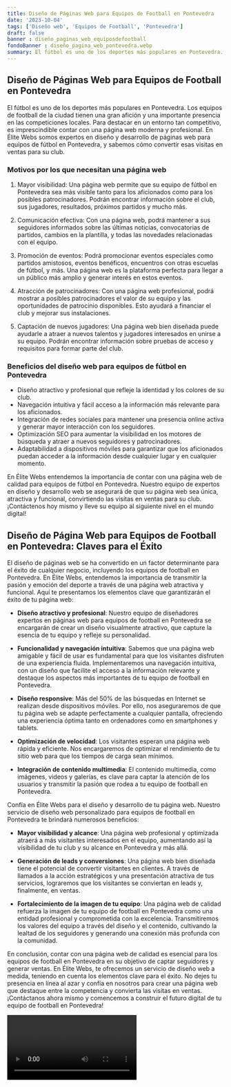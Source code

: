 ```yaml
---
title: Diseño de Páginas Web para Equipos de Football en Pontevedra
date: '2023-10-04'
tags: ['Diseño web', 'Equipos de Football', 'Pontevedra']
draft: false
banner : diseño_paginas_web_equiposdefootball
fondoBanner : diseño_pagina_web_pontevedra.webp
summary: El fútbol es uno de los deportes más populares en Pontevedra. Los equipos de football de la ciudad tienen una gran afición y una importante presencia en las competiciones locales. Para destacar en un entorno tan competitivo, es imprescindible contar con una página web moderna y profesional. En Élite Webs somos expertos en diseño y desarrollo de páginas web para equipos de fútbol en Pontevedra, y sabemos cómo convertir esas visitas en ventas para su club.
---
```


## Diseño de Páginas Web para Equipos de Football en Pontevedra

El fútbol es uno de los deportes más populares en Pontevedra. Los equipos de football de la ciudad tienen una gran afición y una importante presencia en las competiciones locales. Para destacar en un entorno tan competitivo, es imprescindible contar con una página web moderna y profesional. En Élite Webs somos expertos en diseño y desarrollo de páginas web para equipos de fútbol en Pontevedra, y sabemos cómo convertir esas visitas en ventas para su club.

### Motivos por los que necesitan una página web

1. Mayor visibilidad: Una página web permite que su equipo de fútbol en Pontevedra sea más visible tanto para los aficionados como para los posibles patrocinadores. Podrán encontrar información sobre el club, sus jugadores, resultados, próximos partidos y mucho más.

2. Comunicación efectiva: Con una página web, podrá mantener a sus seguidores informados sobre las últimas noticias, convocatorias de partidos, cambios en la plantilla, y todas las novedades relacionadas con el equipo.

3. Promoción de eventos: Podrá promocionar eventos especiales como partidos amistosos, eventos benéficos, encuentros con otras escuelas de fútbol, y más. Una página web es la plataforma perfecta para llegar a un público más amplio y generar interés en estos eventos.

4. Atracción de patrocinadores: Con una página web profesional, podrá mostrar a posibles patrocinadores el valor de su equipo y las oportunidades de patrocinio disponibles. Esto ayudará a financiar el club y mejorar sus instalaciones.

5. Captación de nuevos jugadores: Una página web bien diseñada puede ayudarle a atraer a nuevos talentos y jugadores interesados en unirse a su equipo. Podrán encontrar información sobre pruebas de acceso y requisitos para formar parte del club.

### Beneficios del diseño web para equipos de fútbol en Pontevedra

- Diseño atractivo y profesional que refleje la identidad y los colores de su club.
- Navegación intuitiva y fácil acceso a la información más relevante para los aficionados.
- Integración de redes sociales para mantener una presencia online activa y generar mayor interacción con los seguidores.
- Optimización SEO para aumentar la visibilidad en los motores de búsqueda y atraer a nuevos seguidores y patrocinadores.
- Adaptabilidad a dispositivos móviles para garantizar que los aficionados puedan acceder a la información desde cualquier lugar y en cualquier momento.

En Élite Webs entendemos la importancia de contar con una página web de calidad para equipos de fútbol en Pontevedra. Nuestro equipo de expertos en diseño y desarrollo web se asegurará de que su página web sea única, atractiva y funcional, convirtiendo las visitas en ventas para su club. ¡Contáctenos hoy mismo y lleve su equipo al siguiente nivel en el mundo digital!

<GifSeo />

<Cta />

## Diseño de Página Web para Equipos de Football en Pontevedra: Claves para el Éxito

El diseño de páginas web se ha convertido en un factor determinante para el éxito de cualquier negocio, incluyendo los equipos de football en Pontevedra. En Élite Webs, entendemos la importancia de transmitir la pasión y emoción del deporte a través de una página web atractiva y funcional. Aquí te presentamos los elementos clave que garantizarán el éxito de tu página web:

- **Diseño atractivo y profesional**: Nuestro equipo de diseñadores expertos en páginas web para equipos de football en Pontevedra se encargarán de crear un diseño visualmente atractivo, que capture la esencia de tu equipo y refleje su personalidad.

- **Funcionalidad y navegación intuitiva**: Sabemos que una página web amigable y fácil de usar es fundamental para que los visitantes disfruten de una experiencia fluida. Implementaremos una navegación intuitiva, con un diseño que facilite el acceso a la información relevante y destaque los aspectos más importantes de tu equipo de football en Pontevedra.

- **Diseño responsive**: Más del 50% de las búsquedas en Internet se realizan desde dispositivos móviles. Por ello, nos aseguraremos de que tu página web se adapte perfectamente a cualquier pantalla, ofreciendo una experiencia óptima tanto en ordenadores como en smartphones y tablets.

- **Optimización de velocidad**: Los visitantes esperan una página web rápida y eficiente. Nos encargaremos de optimizar el rendimiento de tu sitio web para que los tiempos de carga sean mínimos.

- **Integración de contenido multimedia**: El contenido multimedia, como imágenes, videos y galerías, es clave para captar la atención de los usuarios y transmitir la pasión que rodea a tu equipo de football en Pontevedra.

Confía en Élite Webs para el diseño y desarrollo de tu página web. Nuestro servicio de diseño web personalizado para equipos de football en Pontevedra te brindará numerosos beneficios:

- **Mayor visibilidad y alcance**: Una página web profesional y optimizada atraerá a más visitantes interesados en el equipo, aumentando así la visibilidad de tu club y su alcance en Pontevedra y más allá.

- **Generación de leads y conversiones**: Una página web bien diseñada tiene el potencial de convertir visitantes en clientes. A través de llamados a la acción estratégicos y una presentación atractiva de tus servicios, lograremos que los visitantes se conviertan en leads y, finalmente, en ventas.

- **Fortalecimiento de la imagen de tu equipo**: Una página web de calidad refuerza la imagen de tu equipo de football en Pontevedra como una entidad profesional y comprometida con la excelencia. Transmitiremos los valores del equipo a través del diseño y el contenido, cultivando la lealtad de los seguidores y generando una conexión más profunda con la comunidad.

En conclusión, contar con una página web de calidad es esencial para los equipos de football en Pontevedra en su objetivo de captar seguidores y generar ventas. En Élite Webs, te ofrecemos un servicio de diseño web a medida, teniendo en cuenta los elementos clave para el éxito. No dejes tu presencia en línea al azar y confía en nosotros para crear una página web que destaque entre la competencia y convierta las visitas en ventas. ¡Contáctanos ahora mismo y comencemos a construir el futuro digital de tu equipo de football en Pontevedra!

<Video />

<CtaBot job='Equipos de Football' city='Pontevedra'/>

<Gmaps query='Pontevedra+españa+maps' />